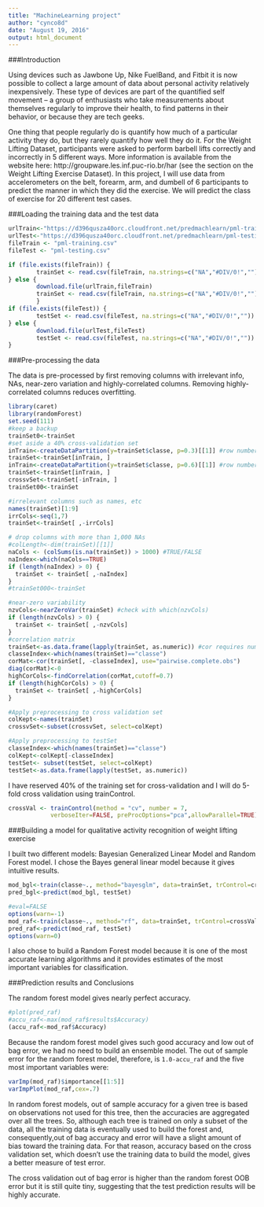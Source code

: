 ```yaml
---
title: "MachineLearning project"
author: "cynco8d"
date: "August 19, 2016"
output: html_document
---
```


###Introduction

Using devices such as Jawbone Up, Nike FuelBand, and Fitbit it is now possible to collect a large amount of data about personal activity relatively inexpensively. These type of devices are part of the quantified self movement – a group of enthusiasts who take measurements about themselves regularly to improve their health, to find patterns in their behavior, or because they are tech geeks. 

One thing that people regularly do is quantify how much of a particular activity they do, but they rarely quantify how well they do it. For the Weight Lifting Dataset, participants were asked to perform barbell lifts correctly and incorrectly in 5 different ways. More information is available from the website here: http://groupware.les.inf.puc-rio.br/har (see the section on the Weight Lifting Exercise Dataset). In this project, I will use data from accelerometers on the belt, forearm, arm, and dumbell of 6 participants to predict the manner in which they did the exercise. We will predict the class of exercise for 20 different test cases.

###Loading the training data and the test data

```r
urlTrain<-"https://d396qusza40orc.cloudfront.net/predmachlearn/pml-training.csv"
urlTest<-"https://d396qusza40orc.cloudfront.net/predmachlearn/pml-testing.csv"
fileTrain <- "pml-training.csv"
fileTest <- "pml-testing.csv"

if (file.exists(fileTrain)) {
        trainSet <- read.csv(fileTrain, na.strings=c("NA","#DIV/0!",""))
} else { 
        download.file(urlTrain,fileTrain)
        trainSet <- read.csv(fileTrain, na.strings=c("NA","#DIV/0!",""))
        }  
if (file.exists(fileTest)) {
        testSet <- read.csv(fileTest, na.strings=c("NA","#DIV/0!",""))
} else { 
        download.file(urlTest,fileTest)
        testSet <- read.csv(fileTest, na.strings=c("NA","#DIV/0!",""))
} 
```

###Pre-processing the data

The data is pre-processed by first removing columns with irrelevant info, NAs, near-zero variation and highly-correlated columns. Removing highly-correlated columns reduces overfitting.  

```r
library(caret)
library(randomForest)
set.seed(111)
#keep a backup
trainSet0<-trainSet
#set aside a 40% cross-validation set
inTrain<-createDataPartition(y=trainSet$classe, p=0.3)[[1]] #row numbers
trainSet<-trainSet[inTrain, ]
inTrain<-createDataPartition(y=trainSet$classe, p=0.6)[[1]] #row numbers
trainSet<-trainSet[inTrain, ]
crossvSet<-trainSet[-inTrain, ]
trainSet00<-trainSet

#irrelevant columns such as names, etc
names(trainSet)[1:9]
irrCols<-seq(1,7)
trainSet<-trainSet[ ,-irrCols]

# drop columns with more than 1,000 NAs
#colLength<-dim(trainSet)[[1]]
naCols <- (colSums(is.na(trainSet)) > 1000) #TRUE/FALSE
naIndex<-which(naCols==TRUE)
if (length(naIndex) > 0) {
  trainSet <- trainSet[ ,-naIndex] 
}
#trainSet000<-trainSet

#near-zero variability
nzvCols<-nearZeroVar(trainSet) #check with which(nzvCols)
if (length(nzvCols) > 0) {
  trainSet <- trainSet[ ,-nzvCols] 
}
#correlation matrix
trainSet<-as.data.frame(lapply(trainSet, as.numeric)) #cor requires num
classeIndex<-which(names(trainSet)=="classe")
corMat<-cor(trainSet[, -classeIndex], use="pairwise.complete.obs")
diag(corMat)<-0
highCorCols<-findCorrelation(corMat,cutoff=0.7)
if (length(highCorCols) > 0) {
  trainSet <- trainSet[ ,-highCorCols] 
}

#Apply preprocessing to cross validation set
colKept<-names(trainSet)
crossvSet<-subset(crossvSet, select=colKept)

#Apply preprocessing to testSet
classeIndex<-which(names(trainSet)=="classe")
colKept<-colKept[-classeIndex]
testSet<- subset(testSet, select=colKept)
testSet<-as.data.frame(lapply(testSet, as.numeric))
```

I have reserved 40% of the training set for cross-validation and I will do 5-fold cross validation using trainControl.  

```r
crossVal <- trainControl(method = "cv", number = 7, 
            verboseIter=FALSE, preProcOptions="pca",allowParallel=TRUE)
```

###Building a model for qualitative activity recognition of weight lifting exercise

I built two different models: Bayesian Generalized Linear Model and Random Forest model. I chose the Bayes general linear model because it gives intuitive results.  

```r
mod_bgl<-train(classe~., method="bayesglm", data=trainSet, trControl=crossVal)
pred_bgl<-predict(mod_bgl, testSet)
```

```r
#eval=FALSE
options(warn=-1)
mod_raf<-train(classe~., method="rf", data=trainSet, trControl=crossVal)
pred_raf<-predict(mod_raf, testSet)
options(warn=0)
```

I also chose to build a Random Forest model because it is one of the most accurate learning algorithms and it provides estimates of the most important variables for classification.   

###Prediction results and Conclusions

The random forest model gives nearly perfect accuracy.  

```r
#plot(pred_raf)
#accu_raf<-max(mod_raf$results$Accuracy)
(accu_raf<-mod_raf$Accuracy)
```
Because the random forest model gives such good accuracy and low out of bag error, we had no need to build an ensemble model. The out of sample error for the random forest model, therefore, is `1.0-accu_raf` and the five most important variables were:  

```r
varImp(mod_raf)$importance[[1:5]]
varImpPlot(mod_raf,cex=.7)
```

In random forest models, out of sample accuracy for a given tree is based on observations not used for this tree, then the accuracies are aggregated over all the trees. So, although each tree is trained on only a subset of the data, all the training data is eventually used to build the forest and, consequently,out of bag accuracy and error will have a slight amount of bias toward the training data. For that reason, accuracy based on the cross validation set, which doesn't use the training data to build the model, gives a better measure of test error.   


The cross validation out of bag error is higher than the random forest OOB error but it is still quite tiny, suggesting that the test prediction results will be highly accurate.  
